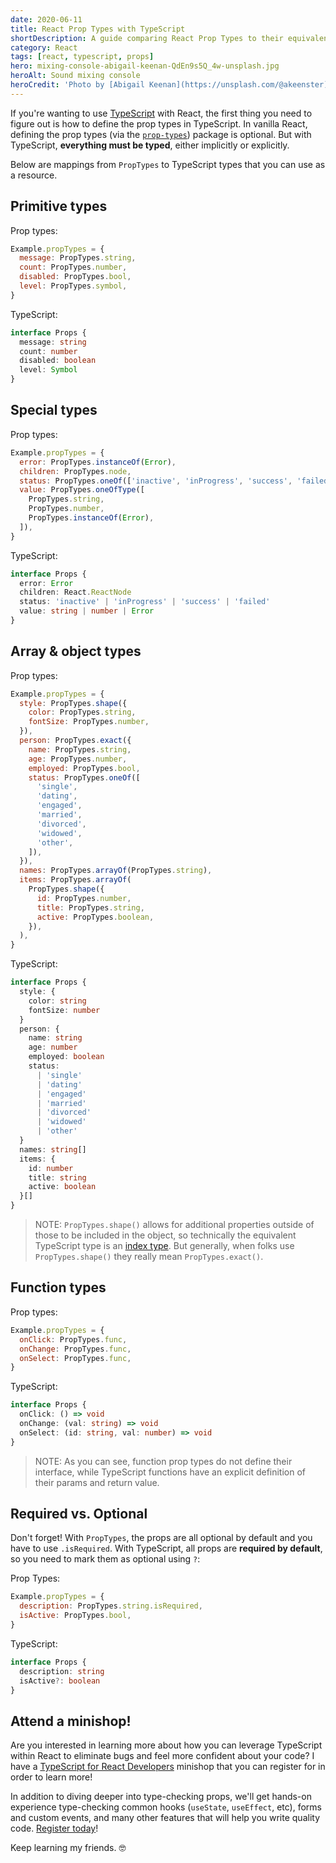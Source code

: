 ```yaml
---
date: 2020-06-11
title: React Prop Types with TypeScript
shortDescription: A guide comparing React Prop Types to their equivalent TypeScript definitions
category: React
tags: [react, typescript, props]
hero: mixing-console-abigail-keenan-QdEn9s5Q_4w-unsplash.jpg
heroAlt: Sound mixing console
heroCredit: 'Photo by [Abigail Keenan](https://unsplash.com/@akeenster)'
---
```


If you're wanting to use [TypeScript](https://www.typescriptlang.org/) with React, the first thing you need to figure out is how to define the prop types in TypeScript. In vanilla React, defining the prop types (via the [`prop-types`](https://www.npmjs.com/package/prop-types)) package is optional. But with TypeScript, **everything must be typed**, either implicitly or explicitly.

Below are mappings from `PropTypes` to TypeScript types that you can use as a resource.

## Primitive types

Prop types:

```js
Example.propTypes = {
  message: PropTypes.string,
  count: PropTypes.number,
  disabled: PropTypes.bool,
  level: PropTypes.symbol,
}
```

TypeScript:

```ts
interface Props {
  message: string
  count: number
  disabled: boolean
  level: Symbol
}
```

## Special types

Prop types:

```js
Example.propTypes = {
  error: PropTypes.instanceOf(Error),
  children: PropTypes.node,
  status: PropTypes.oneOf(['inactive', 'inProgress', 'success', 'failed']),
  value: PropTypes.oneOfType([
    PropTypes.string,
    PropTypes.number,
    PropTypes.instanceOf(Error),
  ]),
}
```

TypeScript:

```ts
interface Props {
  error: Error
  children: React.ReactNode
  status: 'inactive' | 'inProgress' | 'success' | 'failed'
  value: string | number | Error
}
```

## Array & object types

Prop types:

```js
Example.propTypes = {
  style: PropTypes.shape({
    color: PropTypes.string,
    fontSize: PropTypes.number,
  }),
  person: PropTypes.exact({
    name: PropTypes.string,
    age: PropTypes.number,
    employed: PropTypes.bool,
    status: PropTypes.oneOf([
      'single',
      'dating',
      'engaged',
      'married',
      'divorced',
      'widowed',
      'other',
    ]),
  }),
  names: PropTypes.arrayOf(PropTypes.string),
  items: PropTypes.arrayOf(
    PropTypes.shape({
      id: PropTypes.number,
      title: PropTypes.string,
      active: PropTypes.boolean,
    }),
  ),
}
```

TypeScript:

```ts
interface Props {
  style: {
    color: string
    fontSize: number
  }
  person: {
    name: string
    age: number
    employed: boolean
    status:
      | 'single'
      | 'dating'
      | 'engaged'
      | 'married'
      | 'divorced'
      | 'widowed'
      | 'other'
  }
  names: string[]
  items: {
    id: number
    title: string
    active: boolean
  }[]
}
```

> NOTE: `PropTypes.shape()` allows for additional properties outside of those to be included in the object, so technically the equivalent TypeScript type is an [index type](https://www.typescriptlang.org/docs/handbook/advanced-types.html#index-types-and-index-signatures). But generally, when folks use `PropTypes.shape()` they really mean `PropTypes.exact()`.

## Function types

Prop types:

```js
Example.propTypes = {
  onClick: PropTypes.func,
  onChange: PropTypes.func,
  onSelect: PropTypes.func,
}
```

TypeScript:

```ts
interface Props {
  onClick: () => void
  onChange: (val: string) => void
  onSelect: (id: string, val: number) => void
}
```

> NOTE: As you can see, function prop types do not define their interface, while TypeScript functions have an explicit definition of their params and return value.

## Required vs. Optional

Don't forget! With `PropTypes`, the props are all optional by default and you have to use `.isRequired`. With TypeScript, all props are **required by default**, so you need to mark them as optional using `?`:

Prop Types:

```js
Example.propTypes = {
  description: PropTypes.string.isRequired,
  isActive: PropTypes.bool,
}
```

TypeScript:

```ts
interface Props {
  description: string
  isActive?: boolean
}
```

## Attend a minishop!

Are you interested in learning more about how you can leverage TypeScript within React to eliminate bugs and feel more confident about your code? I have a [TypeScript for React Developers](/minishops/typescript-for-react-developers/) minishop that you can register for in order to learn more!

In addition to diving deeper into type-checking props, we'll get hands-on experience type-checking common hooks (`useState`, `useEffect`, etc), forms and custom events, and many other features that will help you write quality code. [Register today](/minishops/typescript-for-react-developers/)!

Keep learning my friends. 🤓
